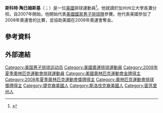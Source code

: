 {{世大運獎牌記錄
|項目=排球
|a1=2003
|b1=3
}}
'''斯科特·陶日姆斯基'''（{{lang-en|Scott Touzinsky}}；{{bd|1982年|4月22日||}}）是一位[[美國|美國]]排球運動員<ref>{{Cite web |url=http://www.nbcolympics.com/athletes/athlete=607/bio/index.html |title=Long Beach leader: NBC Olympics profile |accessdate=2015-06-15 |archive-date=2017-02-02 |archive-url=https://web.archive.org/web/20170202095845/http://www.nbcolympics.com/athletes/athlete=607/bio/index.html |dead-url=no }}</ref>。他就讀於加州州立大學長灘分校。自2007年開始，他開始代表[[美國國家男子排球隊|美國國家男子排球隊]]參賽。他代表美國參加了2008年奧運會的比賽，並協助美國在2008年奧運會奪金。

== 參考資料 ==
{{Reflist}}

== 外部連結 ==

{{DEFAULTSORT:Touzinsky, Scott}}
[[Category:美国男子排球运动员|Category:美国男子排球运动员]]
[[Category:美國奧運排球運動員|Category:美國奧運排球運動員]]
[[Category:2008年夏季奧林匹克運動會排球運動員|Category:2008年夏季奧林匹克運動會排球運動員]]
[[Category:美國奧林匹克運動會金牌得主|Category:美國奧林匹克運動會金牌得主]]
[[Category:2008年夏季奧林匹克運動會獎牌得主|Category:2008年夏季奧林匹克運動會獎牌得主]]
[[Category:奧林匹克運動會排球獎牌得主|Category:奧林匹克運動會排球獎牌得主]]
[[Category:捷克裔美國人|Category:捷克裔美國人]]
[[Category:斯洛伐克裔美國人|Category:斯洛伐克裔美國人]]
[[Category:密苏里州人|Category:密苏里州人]]